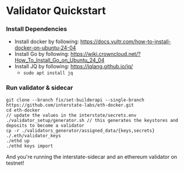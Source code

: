 # Validator Quickstart

### Install Dependencies
- Install docker by following: https://docs.vultr.com/how-to-install-docker-on-ubuntu-24-04
- Install Go by following: https://wiki.crowncloud.net/?How_To_Install_Go_on_Ubuntu_24_04
- Install JQ by following: https://jqlang.github.io/jq/
    - ```sudo apt install jq```

### Run validator & sidecar
```
git clone --branch fix/set-builderapi --single-branch https://github.com/interstate-labs/eth-docker.git
cd eth-docker
// update the values in the interstate/secrets.env
./validator_setup/generator.sh // this generates the keystores and deposits to become a validator
cp -r ./validators_generator/assigned_data/{keys,secrets} ./.eth/validator_keys
./ethd up
./ethd keys import
```

And you're running the interstate-sidecar and an ethereum validator on testnet!
